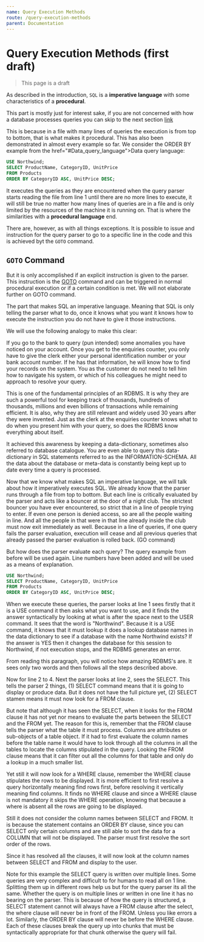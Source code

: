 ```yaml
---
name: Query Execution Methods
route: /query-execution-methods
parent: Documentation
---
```



# Query Execution Methods (first draft)

> This page is a draft

As described in the introduction, `SQL` is a **imperative language** with some characteristics of a **procedural**. 

This part is mostly just for interest sake, if you are not concerned with how a database processes queries you can skip to the next section [link](TODO:)

This is because in a file with many lines of queries the execution is from top to bottom, that is what makes it procedural. This has also been demonstrated in almost every example so far. We consider the ORDER BY example from the href="#Data_query_language">Data query language:

```sql
USE Northwind;
SELECT ProductName, CategoryID, UnitPrice
FROM Products
ORDER BY CategoryID ASC, UnitPrice DESC;
```

It executes the queries as they are encountered when the query parser starts reading the file from line 1 until there are no more lines to execute, it will still be true no matter how many lines of queries are in a file and is only limited by the resources of the machine it is running on. That is where the similarities with a **procedural language** end. 

There are, however, as with all things exceptions. It is possible to issue and instruction for the query parser to go to a specific line in the code and this is achieved byt the `GOTO` command. 

## `GOTO` Command

But it is only accomplished if an explicit instruction is given to the parser. This instruction is the [GOTO](https://docs.microsoft.com/en-us/sql/t-sql/language-elements/goto-transact-sql?view=sql-server-2017") command and can be triggered in normal procedural execution or if a certain condition is met. We will not elaborate further on GOTO command.

The part that makes SQL an imperative language. Meaning that SQL is only telling the parser what to do, once it knows what you want it knows how to execute the instruction you do not have to give it those instructions. 

We will use the following analogy to make this clear:

If you go to the bank to query (pun intended) some anomalies you have noticed on your account. Once you get to the enquiries counter, you only have to give the clerk either your personal identification number or your bank account number. If he has that information, he will know how to find your records on the system. You as the customer do not need to tell him how to navigate his system, or which of his colleagues he might need to approach to resolve your query.

This is one of the fundamental principles of an RDBMS. It is why they are such a powerful tool for keeping track of thousands, hundreds of thousands, millions and even billions of transactions while remaining efficient. It is also, why they are still relevant and widely used 30 years after they were invented. Just as the clerk at the enquiries counter knows what to do when you present him with your query, so does the RDBMS know everything about itself.

It achieved this awareness by keeping a data-dictionary, sometimes also referred to database catalogue. You are even able to query this data-dictionary in SQL statements referred to as the INFORMATION-SCHEMA. All the data about the database or meta-data is constantly being kept up to date every time a query is processed.

Now that we know what makes SQL an imperative language, we will talk about how it imperatively executes SQL. We already know that the parser runs through a file from top to bottom. But each line is critically evaluated by the parser and acts like a bouncer at the door of a night club. The strictest bouncer you have ever encountered, so strict that in a line of people trying to enter. If even one person is denied access, so are all the people waiting in line. And all the people in that were in that line already inside the club must now exit immediately as well. Because in a line of queries, if one query fails the parser evaluation, execution will cease and all previous queries that already passed the parser evaluation is rolled back. (GO command)

But how does the parser evaluate each query? The query example from before will be used again. Line numbers have been added and will be used as a means of explanation.

```sql
USE Northwind;
SELECT ProductName, CategoryID, UnitPrice
FROM Products
ORDER BY CategoryID ASC, UnitPrice DESC;
```

When we execute these queries, the parser looks at line 1 sees firstly that it is a USE command it then asks what you want to use, and it finds the answer syntactically by looking at what is after the space next to the USER command. It sees that the word is "Northwind". Because it is a USE command, it knows that it must lookup it does a lookup database names in the data dictionary to see if a database with the name Northwind exists? If the answer is YES then it changes the database for this session to Northwind, if not execution stops, and the RDBMS generates an error.

From reading this paragraph, you will notice how amazing RDBMS's are. It sees only two words and then follows all the steps described above.

Now for line 2 to 4. Next the parser looks at line 2, sees the SELECT. This tells the parser 2 things, (1) SELECT command means that it is going to display or produce data. But it does not have the full picture yet, (2) SELECT stamen means it must now look for a FROM clause. 

But note that although it has seen the SELECT, when it looks for the FROM clause it has not yet nor means to evaluate the parts between the SELECT and the FROM yet. The reason for this is, remember that the FROM clause tells the parser what the table it must process. Columns are attributes or sub-objects of a table object. If it had to first evaluate the column names before the table name it would have to look through all the columns in all the tables to locate the columns stipulated in the query. Looking the FROM clause means that it can filter out all the columns for that table and only do a lookup in a much smaller list.

Yet still it will now look for a WHERE clause, remember the WHERE clause stipulates the rows to be displayed. It is more efficient to first resolve a query horizontally meaning find rows first, before resolving it vertically meaning find columns. It finds no WHERE clause and since a WHERE clause is not mandatory it skips the WHERE operation, knowing that because a where is absent all the rows are going to be displayed. 

Still it does not consider the column names between SELECT and FROM.  It is because the statement contains an ORDER BY clause, since you can SELECT only certain columns and are still able to sort the data for a COLUMN that will not be displayed. The parser must first resolve the sort order of the rows.

Since it has resolved all the clauses, it will now look at the column names between SELECT and FROM and display to the user.

Note for this example the SELECT query is written over multiple lines. Some queries are very complex and difficult to for humans to read all on 1 line. Splitting them up in different rows help us but for the query parser its all the same. Whether the query is on multiple lines or written in one line it has no bearing on the parser. This is because of how the query is structured, a SELECT statement cannot will always have a FROM clause after the select, the where clause will never be in front of the FROM. Unless you like errors a lot. Similarly, the ORDER BY clause will never be before the WHERE clause. Each of these clauses break the query up into chunks that must be syntactically appropriate for that chunk otherwise the query will fail.


